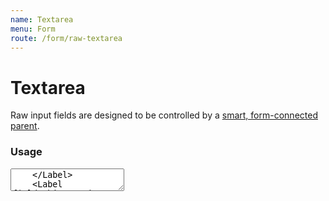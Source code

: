 ```yaml
---
name: Textarea
menu: Form
route: /form/raw-textarea
---
```



# Textarea

Raw input fields are designed to be controlled by a [smart, form-connected parent](https://github.com/venturehacks/AngelList/blob/master/frontend/talent/components/Form/TextField/index.tsx).

### Usage

<Playground>
  <div className="max-w-lg">
    <Label field="bio" title="Textarea" byline="Explicit rows, cols">
      <Textarea
        name="bio"
        placeholder="Tell us about yourself..."
        rows={5}
        cols={40}
      />
    </Label>
    <Label field="bio-warning" title="Personal Bio" byline="100% width">
      <Textarea
        name="bio"
        intrinsicWidth="100%"
        onChange={() => {}}
        value="foo bar baz"
      />
    </Label>
    <Label field="bio-warning" title="Oops" byline="validation error">
      <Textarea
        name="bio"
        intrinsicWidth="100%"
        value="dang"
        onChange={() => {}}
        hasError
      />
    </Label>
  </div>
</Playground>

### Props

<Props of={Textarea} />
